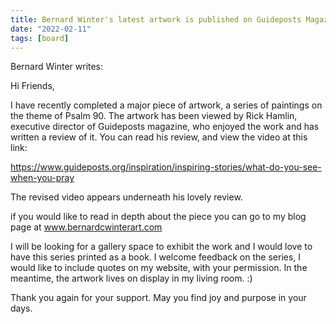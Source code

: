 ```yaml
---
title: Bernard Winter's latest artwork is published on Guideposts Magazine
date: "2022-02-11"
tags: [board]
---
```


Bernard Winter writes:

Hi Friends,

I have recently completed a major piece of artwork, a series of paintings on the theme of Psalm 90. The artwork has been viewed by Rick Hamlin, executive director of Guideposts magazine, who enjoyed the work and has written a review of it. You can read his review, and view the video at this link:

https://www.guideposts.org/inspiration/inspiring-stories/what-do-you-see-when-you-pray

The revised video appears underneath his lovely review.

if you would like to read in depth about the piece you can go to my blog page at www.bernardcwinterart.com

I will be looking for a gallery space to exhibit the work and I would love to have this series printed as a book. I welcome feedback on the series, I would like to include quotes on my website, with your permission. In the meantime, the artwork lives on display in my living room. :)

Thank you again for your support. May you find joy and purpose in your days.
